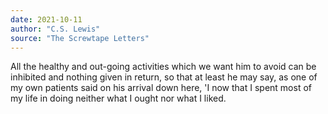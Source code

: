 ```yaml
---
date: 2021-10-11
author: "C.S. Lewis"
source: "The Screwtape Letters"
---
```


All the healthy and out-going activities which we want him to avoid can be inhibited and nothing given in return, so that at least he may say, as one of my own patients said on his arrival down here, 'I now that I spent most of my life in doing neither what I ought nor what I liked.
